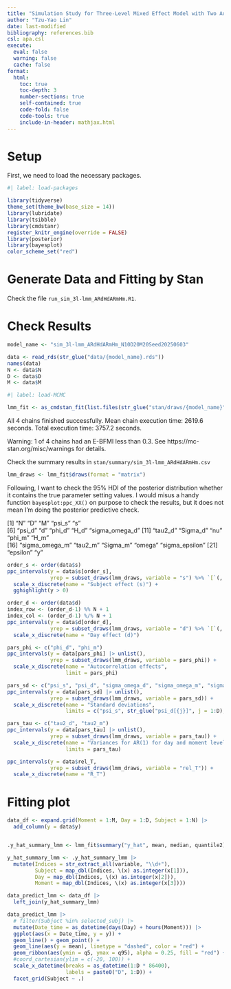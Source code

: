 ```yaml
---
title: "Simulation Study for Three-Level Mixed Effect Model with Two Autoregressive Processes"
author: "Tzu-Yao Lin"
date: last-modified
bibliography: references.bib
csl: apa.csl
execute:
  eval: false
  warning: false
  cache: false
format: 
  html:
    toc: true
    toc-depth: 3
    number-sections: true
    self-contained: true
    code-fold: false
    code-tools: true
    include-in-header: mathjax.html
---
```


# Setup

First, we need to load the necessary packages.

```r
#| label: load-packages

library(tidyverse)
theme_set(theme_bw(base_size = 14))
library(lubridate)
library(tsibble)
library(cmdstanr)
register_knitr_engine(override = FALSE)
library(posterior)
library(bayesplot)
color_scheme_set("red")
```

# Generate Data and Fitting by Stan

Check the file `run_sim_3l-lmm_ARdHdARmHm.R1`.


# Check Results

```r
model_name <- "sim_3l-lmm_ARdHdARmHm_N10D20M20Seed20250603"

data <- read_rds(str_glue("data/{model_name}.rds"))
names(data)
N <- data$N
D <- data$D
M <- data$M
```

```r
#| label: load-MCMC

lmm_fit <- as_cmdstan_fit(list.files(str_glue("stan/draws/{model_name}"), full.names = TRUE))
```

All 4 chains finished successfully.
Mean chain execution time: 2619.6 seconds.
Total execution time: 3757.2 seconds.

Warning: 1 of 4 chains had an E-BFMI less than 0.3.
See https://mc-stan.org/misc/warnings for details.


Check the summary results in `stan/summary/sim_3l-lmm_ARdHdARmHm.csv`


```r
lmm_draws <- lmm_fit$draws(format = "matrix")
```

Following, I want to check the 95% HDI of the posterior distribution whether it contains the true parameter setting values. I would misus a handy function `bayesplot:ppc_XX()` on purpose to check the results, but it does not mean I'm doing the posterior predictive check.

[1] "N"             "D"             "M"             "psi_s"         "s"            
 [6] "psi_d"         "d"             "phi_d"         "H_d"           "sigma_omega_d"
[11] "tau2_d"        "Sigma_d"       "nu"            "phi_m"         "H_m"          
[16] "sigma_omega_m" "tau2_m"        "Sigma_m"       "omega"         "sigma_epsilon"
[21] "epsilon"       "y"        

```r
order_s <- order(data$s)
ppc_intervals(y = data$s[order_s], 
              yrep = subset_draws(lmm_draws, variable = "s") %>% `[`(, order_s)) + 
  scale_x_discrete(name = "Subject effect (s)") + 
  gghighlight(y > 0)

```


```r
order_d <- order(data$d)
index_row <- (order_d-1) %% N + 1
index_col <- (order_d-1) %/% N + 1
ppc_intervals(y = data$d[order_d], 
              yrep = subset_draws(lmm_draws, variable = "d") %>% `[`(, order_d)) +
  scale_x_discrete(name = "Day effect (d)")
```


```r
pars_phi <- c("phi_d", "phi_m")
ppc_intervals(y = data[pars_phi] |> unlist(), 
              yrep = subset_draws(lmm_draws, variable = pars_phi)) + 
  scale_x_discrete(name = "Autocorrelation effects", 
                   limit = pars_phi)
```


```r
pars_sd <- c("psi_s", "psi_d", "sigma_omega_d", "sigma_omega_m", "sigma_epsilon")
ppc_intervals(y = data[pars_sd] |> unlist(), 
              yrep = subset_draws(lmm_draws, variable = pars_sd)) + 
  scale_x_discrete(name = "Standard deviations", 
                   limits = c("psi_s", str_glue("psi_d[{j}]", j = 1:D), "sigma_omega_d", "sigma_omega_m", str_glue("sigma_epsilon[{k}]", k = 1:M)))
```


```r
pars_tau <- c("tau2_d", "tau2_m")
ppc_intervals(y = data[pars_tau] |> unlist(), 
              yrep = subset_draws(lmm_draws, variable = pars_tau)) + 
  scale_x_discrete(name = "Variances for AR(1) for day and moment levels", 
                   limits = pars_tau)
```

```r
ppc_intervals(y = data$rel_T, 
              yrep = subset_draws(lmm_draws, variable = "rel_T")) + 
  scale_x_discrete(name = "R_T")
```


# Fitting plot

```r
data_df <- expand.grid(Moment = 1:M, Day = 1:D, Subject = 1:N) |> 
  add_column(y = data$y)


.y_hat_summary_lmm <- lmm_fit$summary("y_hat", mean, median, quantile2) 

y_hat_summary_lmm <- .y_hat_summary_lmm |> 
  mutate(Indices = str_extract_all(variable, "\\d+"), 
         Subject = map_dbl(Indices, \(x) as.integer(x[1])),
         Day = map_dbl(Indices, \(x) as.integer(x[2])),
         Moment = map_dbl(Indices, \(x) as.integer(x[3])))

data_predict_lmm <- data_df |> 
  left_join(y_hat_summary_lmm)

data_predict_lmm |> 
  # filter(Subject %in% selected_subj) |> 
  mutate(Date_time = as_datetime(days(Day) + hours(Moment))) |> 
  ggplot(aes(x = Date_time, y = y)) + 
  geom_line() + geom_point() +
  geom_line(aes(y = mean), linetype = "dashed", color = "red") +
  geom_ribbon(aes(ymin = q5, ymax = q95), alpha = 0.25, fill = "red") +
  #coord_cartesian(ylim = c(-20, 100)) +
  scale_x_datetime(breaks = as_datetime(1:D * 86400),
                   labels = paste0("D", 1:D)) +
  facet_grid(Subject ~ .) 

```